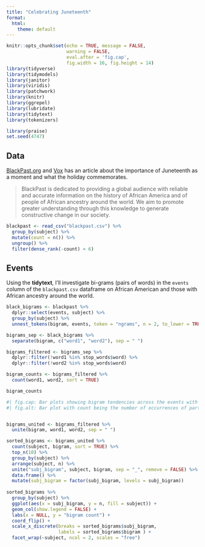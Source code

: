```yaml
---
title: "Celebrating Juneteenth"
format:
  html:
    theme: default
---
```





```r
knitr::opts_chunk$set(echo = TRUE, message = FALSE, 
                      warning = FALSE,
                      eval.after = 'fig.cap', 
                      fig.width = 16, fig.height = 14)
library(tidyverse)
library(tidymodels)
library(janitor)
library(viridis)
library(patchwork)
library(knitr)
library(ggrepel)
library(lubridate)
library(tidytext)
library(tokenizers)

library(praise)
set.seed(4747)
```


## Data

[BlackPast.org](https://www.blackpast.org/african-american-history/juneteenth-birth-african-american-holiday-2/) and  [Vox](https://www.vox.com/identities/2018/6/19/17476482/juneteenth-holiday-emancipation-african-american-celebration-history) has an article about the importance of Juneteenth as a moment and what the holiday commemorates.

> BlackPast is dedicated to providing a global audience with reliable and accurate information on the history of African America and of people of African ancestry around the world. We aim to promote greater understanding through this knowledge to generate constructive change in our society.


```r
blackpast <- read_csv("blackpast.csv") %>%
  group_by(subject) %>%
  mutate(count = n()) %>%
  ungroup() %>%
  filter(dense_rank(-count) < 6)
```


## Events

Using the **tidytext**, I'll investigate bi-grams (pairs of words) in the `events` column of the `blackpast.csv` dataframe on African American and those with African ancestry around the world.


```r
black_bigrams <- blackpast %>%
  dplyr::select(events, subject) %>%
  group_by(subject) %>%
  unnest_tokens(bigram, events, token = "ngrams", n = 2, to_lower = TRUE) 

bigrams_sep <- black_bigrams %>%
  separate(bigram, c("word1", "word2"), sep = " ")

bigrams_filtered <- bigrams_sep %>%
  dplyr::filter(!word1 %in% stop_words$word) %>%
  dplyr::filter(!word2 %in% stop_words$word)

bigram_counts <- bigrams_filtered %>%
  count(word1, word2, sort = TRUE)

bigram_counts
```



```r
#| fig.cap: Bar plots showing bigram tendencies across the events with the most instances.  Unsurprisingly "African American" is a common bigram for most of the event types.
#| fig.alt: Bar plot with count being the number of occurrences of particular bigrams.  The plots are faceted by event type including African American Athletes, Art & Leisure, Black Education, Black Organizations, Black Politics, and Racial Violence.


bigrams_united <- bigrams_filtered %>%
  unite(bigram, word1, word2, sep = " ")

sorted_bigrams <- bigrams_united %>%
  count(subject, bigram, sort = TRUE) %>%
  top_n(10) %>%
  group_by(subject) %>%
  arrange(subject, n) %>%
  unite("subj_bigram", subject, bigram, sep = "_", remove = FALSE) %>%
  data.frame() %>%
  mutate(subj_bigram = factor(subj_bigram, levels = subj_bigram))
  
sorted_bigrams %>%  
  group_by(subject) %>%
  ggplot(aes(x = subj_bigram, y = n, fill = subject)) + 
  geom_col(show.legend = FALSE) + 
  labs(x = NULL, y = "bigram count") + 
  coord_flip() + 
  scale_x_discrete(breaks = sorted_bigrams$subj_bigram,
                   labels = sorted_bigrams$bigram ) + 
  facet_wrap(~subject, ncol = 2, scales = "free") 
```

